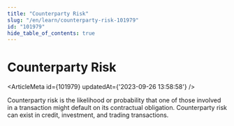 ```yaml
---
title: "Counterparty Risk"
slug: "/en/learn/counterparty-risk-101979"
id: "101979"
hide_table_of_contents: true
---
```



# Counterparty Risk

<ArticleMeta id={101979} updatedAt={'2023-09-26 13:58:58'} />
<div className='border-solid border-b border-t-0 my-4 border-[var(--ifm-color-gray-300)]' />

Counterparty risk is the likelihood or probability that one of those involved in a transaction might default on its contractual obligation. Counterparty risk can exist in credit, investment, and trading transactions.
